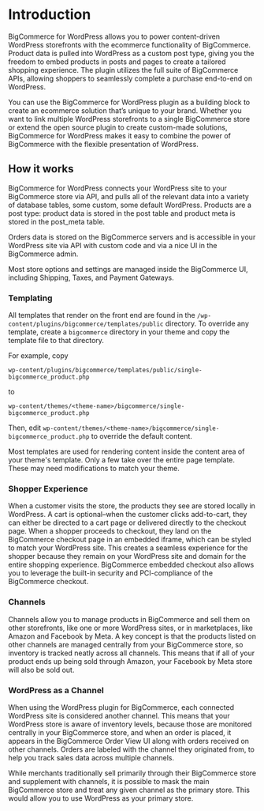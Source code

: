 # Introduction

BigCommerce for WordPress allows you to power content-driven WordPress storefronts with the ecommerce functionality of BigCommerce. Product data is pulled into WordPress as a custom post type, giving you the freedom to embed products in posts and pages to create a tailored shopping experience. The plugin utilizes the full suite of BigCommerce APIs, allowing shoppers to seamlessly complete a purchase end-to-end on WordPress.

You can use the BigCommerce for WordPress plugin as a building block to create an ecommerce solution that’s unique to your brand. Whether you want to link multiple WordPress storefronts to a single BigCommerce store or extend the open source plugin to create custom-made solutions, BigCommerce for WordPress makes it easy to combine the power of BigCommerce with the flexible presentation of WordPress.

## How it works

BigCommerce for WordPress connects your WordPress site to your BigCommerce store via API, and pulls all of the relevant data into a variety of database tables, some custom, some default WordPress. Products are a post type: product data is stored in the post table and product meta is stored in the post_meta table.

Orders data is stored on the BigCommerce servers and is accessible in your WordPress site via API with custom code and via a nice UI in the BigCommerce admin.

Most store options and settings are managed inside the BigCommerce UI, including Shipping, Taxes, and Payment Gateways.

### Templating

All templates that render on the front end are found in the `/wp-content/plugins/bigcommerce/templates/public` directory. To override any template, create a `bigcommerce` directory in your theme and copy the template file to that directory.

For example, copy

```copy
wp-content/plugins/bigcommerce/templates/public/single-bigcommerce_product.php
```

to

```copy
wp-content/themes/<theme-name>/bigcommerce/single-bigcommerce_product.php
```
Then, edit `wp-content/themes/<theme-name>/bigcommerce/single-bigcommerce_product.php` to override the default content.

<Callout type="info">
  Most templates are used for rendering content inside the content area of your theme's template. Only a few take over the entire page template. These may need modifications to match your theme.
</Callout>

### Shopper Experience

When a customer visits the store, the products they see are stored locally in WordPress. A cart is optional–when the customer clicks add-to-cart, they can either be directed to a cart page or delivered directly to the checkout page.
When a shopper proceeds to checkout, they land on the BigCommerce checkout page in an embedded iframe, which can be styled to match your WordPress site. This creates a seamless experience for the shopper because they remain on your WordPress site and domain for the entire shopping experience. BigCommerce embedded checkout also allows you to leverage the built-in security and PCI-compliance of the BigCommerce checkout.

### Channels

Channels allow you to manage products in BigCommerce and sell them on other storefronts, like one or more WordPress sites, or in marketplaces, like Amazon and Facebook by Meta. A key concept is that the products listed on other channels are managed centrally from your BigCommerce store, so inventory is tracked neatly across all channels. This means that if all of your product ends up being sold through Amazon, your Facebook by Meta store will also be sold out.

### WordPress as a Channel

When using the WordPress plugin for BigCommerce, each connected WordPress site is considered another channel. This means that your WordPress store is aware of inventory levels, because those are monitored centrally in your BigCommerce store, and when an order is placed, it appears in the BigCommerce Order View UI along with orders received on other channels. Orders are labeled with the channel they originated from, to help you track sales data across multiple channels.

While merchants traditionally sell primarily through their BigCommerce store and supplement with channels, it is possible to mask the main BigCommerce store and treat any given channel as the primary store. This would allow you to use WordPress as your primary store.
